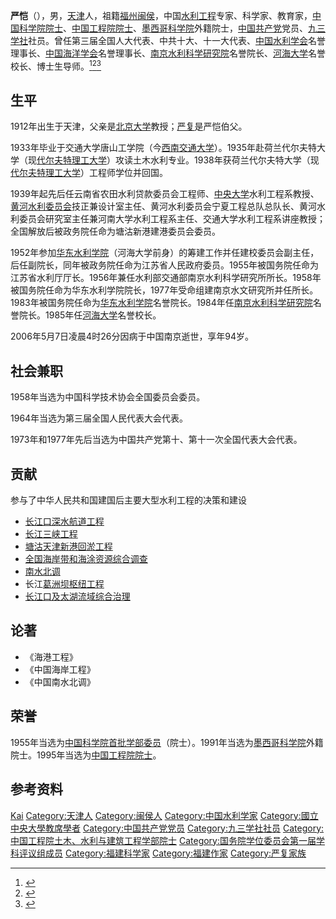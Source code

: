 {{Infobox_Person
| name = 严恺
| image= File:严恺先生纪念像.jpg
| caption = 严恺纪念像，位于西南交通大学犀浦校区内
| box_width= 
| occupation= [[水利工程|水利工程]]专家、科学家、教育家
| period = 
| Sex =男
| birth_date= {{birth date|1912|8|10|}}
| birth_place= 天津
| death_date= {{death date and age|2006|5|7|1912|8|10}}
| death_place= 
| nationality ={{PRC}}
| residence =
| party ={{CPC}}
| religion =
| spouse = 
| relatives = 伯父[[严复|严复]]
| education= 交通大学唐山工学院（今[[西南交通大学|西南交通大学]]）
| past = 
{{Infobox_People_CAS
| 学部=技术科学部
| 专业=水利工程
| 当选年=1955年
}}
| work =
| awards=
}}
'''严恺'''（{{bd|1912年|8月10日|2006年|5月7日|catIdx=Y严}}），男，[[天津|天津]]人，祖籍[[福州|福州]][[闽侯|闽侯]]，中国[[水利工程|水利工程]]专家、科学家、教育家，[[中国科学院院士|中国科学院院士]]、[[中国工程院院士|中国工程院院士]]、[[墨西哥科学院|墨西哥科学院]]外籍院士，[[中国共产党|中国共产党]]党员、[[九三学社|九三学社]]社员。曾任第三届全国人大代表、中共十大、十一大代表、[[中国水利学会|中国水利学会]]名誉理事长、[[中国海洋学会|中国海洋学会]]名誉理事长、[[南京水利科学研究院|南京水利科学研究院]]名誉院长、[[河海大学|河海大学]]名誉校长、博士生导师。<ref>{{Cite book|title=中华当代文化名人大辞典|author=张品兴, 殷登祥, 陈有进等主编|publisher=中国广播电视出版社|year=1992|isbn=9787504315137|location=北京|pages=}}</ref><ref>{{Cite book|title=百科知识数据辞典|author=许力以, 周谊主编|publisher=青岛出版社|year=2008|isbn=|location=青岛|pages=}}</ref><ref>{{Cite book|title=中华人民共和国职官志|author=何虎生, 李耀东, 向常福主编|publisher=中国社会出版社|year=2003|isbn=9787800883934|location=北京|pages=}}</ref>

== 生平 ==
1912年出生于天津，父亲是[[北京大学|北京大学]]教授；[[严复|严复]]是严恺伯父。

1933年毕业于交通大学唐山工学院（今[[西南交通大学|西南交通大学]]）。1935年赴荷兰代尔夫特大学（现[[代尔夫特理工大学|代尔夫特理工大学]]）攻读土木水利专业。1938年获荷兰代尔夫特大学（现[[代尔夫特理工大学|代尔夫特理工大学]]）工程师学位并回国。

1939年起先后任云南省农田水利贷款委员会工程师、[[國立中央大學_(南京)|中央大学]]水利工程系教授、[[黄河水利委员会_(中华民国)|黄河水利委员会]]技正兼设计室主任、黄河水利委员会宁夏工程总队总队长、黄河水利委员会研究室主任兼河南大学水利工程系主任、交通大学水利工程系讲座教授；全国解放后被政务院任命为塘沽新港建港委员会委员。

1952年参加[[华东水利学院|华东水利学院]]（河海大学前身）的筹建工作并任建校委员会副主任，后任副院长，同年被政务院任命为江苏省人民政府委员。1955年被国务院任命为江苏省水利厅厅长。1956年兼任水利部交通部南京水利科学研究所所长。1958年被国务院任命为华东水利学院院长，1977年受命组建南京水文研究所并任所长。1983年被国务院任命为[[华东水利学院|华东水利学院]]名誉院长。1984年任[[南京水利科学研究院|南京水利科学研究院]]名誉院长。1985年任[[河海大学|河海大学]]名誉校长。

2006年5月7日凌晨4时26分因病于中国南京逝世，享年94岁。

== 社会兼职 ==
1958年当选为中国科学技术协会全国委员会委员。

1964年当选为第三届全国人民代表大会代表。

1973年和1977年先后当选为中国共产党第十、第十一次全国代表大会代表。

== 贡献 ==
参与了中华人民共和国建国后主要大型水利工程的决策和建设
* [[长江口深水航道工程|长江口深水航道工程]]
* [[长江三峡工程|长江三峡工程]]
* [[塘沽天津新港回淤工程|塘沽天津新港回淤工程]]
* [[全国海岸带和海涂资源综合调查|全国海岸带和海涂资源综合调查]]
* [[南水北调|南水北调]]
* 长江[[葛洲坝枢纽工程|葛洲坝枢纽工程]]
* [[长江口及太湖流域综合治理|长江口及太湖流域综合治理]]

== 论著 ==
*《海港工程》
*《中国海岸工程》
*《中国南水北调》

== 荣誉 ==
1955年当选为[[中国科学院首批学部委员|中国科学院首批学部委员]]（院士）。1991年当选为[[墨西哥科学院|墨西哥科学院]]外籍院士。1995年当选为[[中国工程院院士|中国工程院院士]]。

== 参考资料 ==
{{reflist}}

{{中国科学院技术科学部院士}}
{{福建籍科学院院士}}
{{中国工程院土木、水利与建筑工程学部院士}}
{{国务院学位委员会第一届学科评议组/工学}}
{{中华人民共和国科学技术协会第一届全国委员会}}

{{Authority control}}
{{DEFAULTSORT:Yan严}}
[[Category:严姓|Kai]]
[[Category:天津人|Category:天津人]]
[[Category:闽侯人|Category:闽侯人]]
[[Category:中国水利学家|Category:中国水利学家]]
[[Category:國立中央大學教席學者|Category:國立中央大學教席學者]]
[[Category:中国共产党党员|Category:中国共产党党员]]
[[Category:九三学社社员|Category:九三学社社员]]
[[Category:中国工程院土木、水利与建筑工程学部院士|Category:中国工程院土木、水利与建筑工程学部院士]]
[[Category:国务院学位委员会第一届学科评议组成员|Category:国务院学位委员会第一届学科评议组成员]]
[[Category:福建科学家|Category:福建科学家]]
[[Category:福建作家|Category:福建作家]]
[[Category:严复家族|Category:严复家族]]